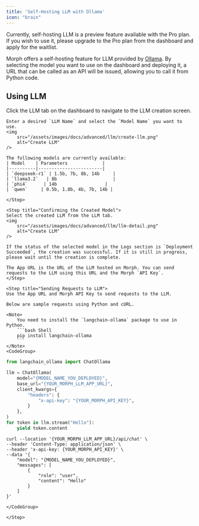 ```yaml
---
title: 'Self-Hosting LLM with Ollama'
icon: "brain"
---
```


<Warning>
    Currently, self-hosting LLM is a preview feature available with the Pro plan. If you wish to use it, please upgrade to the Pro plan from the dashboard and apply for the waitlist.
</Warning>

Morph offers a self-hosting feature for LLM provided by [Ollama](https://ollama.com "Ollama"). By selecting the model you want to use on the dashboard and deploying it, a URL that can be called as an API will be issued, allowing you to call it from Python code.


## Using LLM

<Steps>
	<Step title="Deploying LLM">
	Click the LLM tab on the dashboard to navigate to the LLM creation screen.

	Enter a desired `LLM Name` and select the `Model Name` you want to use.
	<img
		src="/assets/images/docs/advanced/llm/create-llm.png"
		alt="Create LLM"
	/>

	The following models are currently available:
	| Model    | Parameters             |
	|----------|------------------------|
	| `deepseek-r1` | 1.5b, 7b, 8b, 14b     |
	| `llama3.2`   | 8b                     |
	| `phi4`      | 14b                  |
	| `qwen`     | 0.5b, 1.8b, 4b, 7b, 14b |

	</Step>

	<Step title="Confirming the Created Model">
	Select the created LLM from the LLM tab.
	<img
		src="/assets/images/docs/advanced/llm/llm-detail.png"
		alt="Create LLM"
	/>

	If the status of the selected model in the Logs section is `Deployment Succeeded`, the creation was successful. If it is still in progress, please wait until the creation is complete.

	The App URL is the URL of the LLM hosted on Morph. You can send requests to the LLM using this URL and the Morph `API Key`.
	</Step>

	<Step title="Sending Requests to LLM">
	Use the App URL and Morph API Key to send requests to the LLM.

	Below are sample requests using Python and cURL.

	<Note>
		You need to install the `langchain-ollama` package to use in Python.
		```bash Shell
		pip install langchain-ollama
		```
	</Note>
	<CodeGroup>
```python Python
from langchain_ollama import ChatOllama

llm = ChatOllama(
	model="{MODEL_NAME_YOU_DEPLOYED}",
	base_url="{YOUR_MORPH_LLM_APP_URL}",
	client_kwargs={
		"headers": {
			"x-api-key": "{YOUR_MORPH_API_KEY}",
		}
	},
)
for token in llm.stream("Hello"):
	yield token.content
```

```shell cURL
curl --location '{YOUR_MORPH_LLM_APP_URL}/api/chat' \
--header 'Content-Type: application/json' \
--header 'x-api-key: {YOUR_MORPH_API_KEY}' \
--data '{
	"model": "{MODEL_NAME_YOU_DEPLOYED}",
	"messages": [
		{
			"role": "user",
			"content": "Hello"
		}
	]
}'
```
	</CodeGroup>

	</Step>
</Steps>
